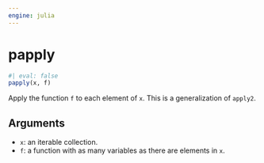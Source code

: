 ```yaml
---
engine: julia
---
```


# papply {#sec-doc}
    

::: {.callout-note appearance="simple" title="docblock" collapse=false}    


```julia
#| eval: false
papply(x, f)

```

Apply the function `f` to each element of `x`. This is a generalization of `apply2`.
 
## Arguments
  * `x`: an iterable collection.
  * `f`: a function with as many variables as there
are elements in `x`.
 


:::
    

